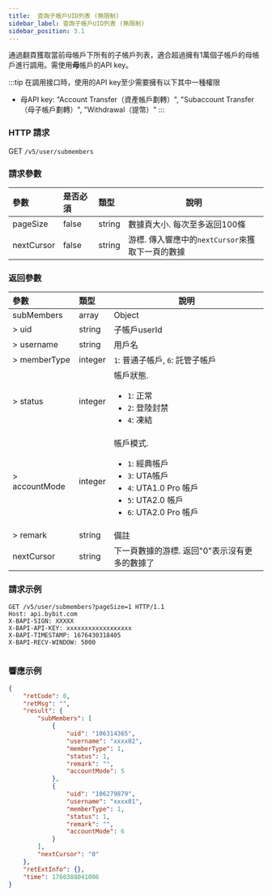 ```yaml
---
title:  查詢子帳戶UID列表 (無限制)
sidebar_label: 查詢子帳戶UID列表 (無限制)
sidebar_position: 3.1
---
```

通過翻頁獲取當前母帳戶下所有的子帳戶列表，適合超過擁有1萬個子帳戶的母帳戶進行調用。需使用<b>母</b>帳戶的API key。

:::tip
在調用接口時，使用的API key至少需要擁有以下其中一種權限
* 母API key: "Account Transfer（資產帳戶劃轉）", "Subaccount Transfer（母子帳戶劃轉）", "Withdrawal（提幣）"
:::

### HTTP 請求
GET `/v5/user/submembers`

### 請求參數
| 參數 | 是否必須 | 類型 | 說明|
|:----- |:-------|:-----|------ |
|pageSize |false |string |數據頁大小. 每次至多返回100條|
|nextCursor |false |string |游標. 傳入響應中的`nextCursor`來獲取下一頁的數據|

### 返回參數
| 參數 | 類型 | 說明|
|:----- |:-----|----- |
|subMembers |array |Object |
|> uid |string |子帳戶userId |
|> username |string |用戶名|
|> memberType |integer |`1`: 普通子帳戶, `6`: 託管子帳戶 |
|> status |integer |帳戶狀態.<ul><li>`1`: 正常</li><li>`2`: 登陸封禁</li><li>`4`: 凍結 </li></ul>|
|> accountMode |integer |帳戶模式.<ul><li>`1`: 經典帳戶</li><li>`3`: UTA帳戶</li><li>`4`: UTA1.0 Pro 帳戶</li><li>`5`: UTA2.0 帳戶</li><li>`6`: UTA2.0 Pro 帳戶</li></ul>|
|> remark |string |備註 |
|nextCursor |string |下一頁數據的游標. 返回"0"表示沒有更多的數據了|

### 請求示例

<Tabs groupId="programming-languages">
<TabItem value="http" label="HTTP">

```http
GET /v5/user/submembers?pageSize=1 HTTP/1.1
Host: api.bybit.com
X-BAPI-SIGN: XXXXX
X-BAPI-API-KEY: xxxxxxxxxxxxxxxxxx
X-BAPI-TIMESTAMP: 1676430318405
X-BAPI-RECV-WINDOW: 5000
```

</TabItem>
<TabItem value="python" label="Python">

```python

```

</TabItem>
</Tabs>

### 響應示例

```json
{
    "retCode": 0,
    "retMsg": "",
    "result": {
        "subMembers": [
            {
                "uid": "106314365",
                "username": "xxxx02",
                "memberType": 1,
                "status": 1,
                "remark": "",
                "accountMode": 5
            },
            {
                "uid": "106279879",
                "username": "xxxx01",
                "memberType": 1,
                "status": 1,
                "remark": "",
                "accountMode": 6
            }
        ],
        "nextCursor": "0"
    },
    "retExtInfo": {},
    "time": 1760388041006
}
```
